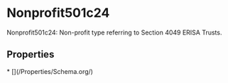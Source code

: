 
# Nonprofit501c24

Nonprofit501c24: Non-profit type referring to Section 4049 ERISA Trusts.

## Properties

<Grid>
* [](/Properties/Schema.org/)

</Grid>

